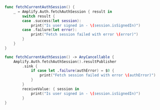 <BlockSwitcher>

<Block name="Listener (iOS 11+)">

```swift
func fetchCurrentAuthSession() {
    _ = Amplify.Auth.fetchAuthSession { result in
        switch result {
        case .success(let session):
            print("Is user signed in - \(session.isSignedIn)")
        case .failure(let error):
            print("Fetch session failed with error \(error)")
        }
    }
}
```

</Block>

<Block name="Combine">

```swift
func fetchCurrentAuthSession() -> AnyCancellable {
    Amplify.Auth.fetchAuthSession().resultPublisher
        .sink {
            if case let .failure(authError) = $0 {
                print("Fetch session failed with error \(authError)")
            }
        }
        receiveValue: { session in
            print("Is user signed in - \(session.isSignedIn)")
        }
}
```

</Block>

</BlockSwitcher>
